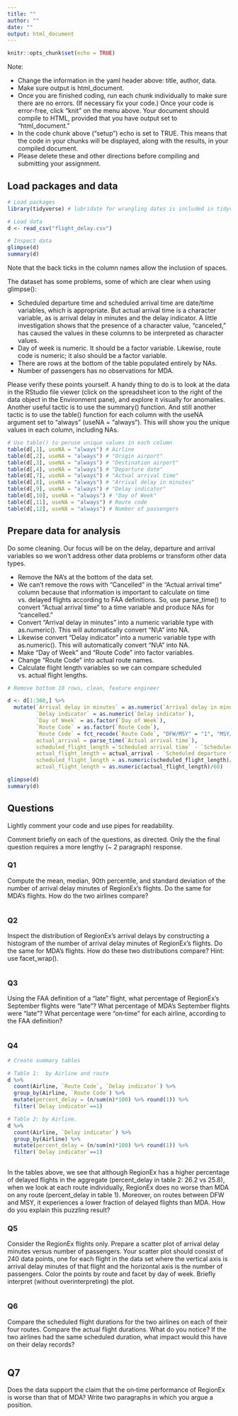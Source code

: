 ```yaml
---
title: ""
author: ""
date: ""
output: html_document
---
```


```r
knitr::opts_chunk$set(echo = TRUE)
```

Note:  

- Change the information in the yaml header above:  title, author, data.
- Make sure output is html_document.
- Once you are finished coding, run each chunk individually to make sure there are no errors.  (If necessary fix your code.) Once your code is error-free, click "knit" on the menu above. Your document should compile to HTML, provided that you have output set to "html_document."
- In the code chunk above ("setup") echo is set to TRUE.  This means that the code in your chunks will be displayed, along with the results, in your compiled document.
- Please delete these and other directions before compiling and submitting your assignment.

## Load packages and data

```r
# Load packages
library(tidyverse) # lubridate for wrangling dates is included in tidyverse

# Load data
d <- read_csv("flight_delay.csv")

# Inspect data
glimpse(d)
summary(d)

```

Note that the back ticks in the column names allow the inclusion of spaces.

The dataset has some problems, some of which are clear when using glimpse():

- Scheduled departure time and scheduled arrival time are date/time variables, which is appropriate. But actual arrival time is a character variable, as is arrival delay in minutes and the delay indicator. A little investigation shows that the presence of a character value, "canceled," has caused the values in these columns to be interpreted as character values.
- Day of week is numeric. It should be a factor variable. Likewise, route code is numeric; it also should be a factor variable.
- There are rows at the bottom of the table populated entirely by NAs.
- Number of passengers has no observations for MDA.

Please verify these points yourself. A handy thing to do is to look at the data in the RStudio file viewer (click on the spreadsheet icon to the right of the data object in the Environment pane), and explore it visually for anomalies. Another useful tactic is to use the summary() function. And still another tactic is to use the table() function for each column with the useNA argument set to "always" (useNA = "always"). This will show you the unique values in each column, including NAs.

```r
# Use table() to peruse unique values in each column
table(d[,1], useNA = "always") # Airline
table(d[,2], useNA = "always") # "Origin airport"   
table(d[,3], useNA = "always") # "Destination airport"
table(d[,4], useNA = "always") # "Departure date" 
table(d[,7], useNA = "always") # "Actual arrival time" 
table(d[,8], useNA = "always") # "Arrival delay in minutes"
table(d[,9], useNA = "always") # "Delay indicator" 
table(d[,10], useNA = "always") # "Day of Week" 
table(d[,11], useNA = "always") # Route code
table(d[,12], useNA = "always") # Number of passengers
```


## Prepare data for analysis

Do some cleaning. Our focus will be on the delay, departure and arrival variables so we won't address other data problems or transform other data types.

- Remove the NA's at the bottom of the data set.
- We can't remove the rows with "Cancelled" in the "Actual arrival time" column because that information is important to calculate on time vs. delayed flights according to FAA definitions. So, use parse_time() to convert "Actual arrival time" to a time variable and produce NAs for "cancelled."
- Convert "Arrival delay in minutes" into a numeric variable type with as.numeric(). This will automatically convert "N\\A" into NA.
- Likewise convert "Delay indicator" into a numeric variable type with as.numeric(). This will automatically convert "N\\A" into NA. 
- Make "Day of Week" and "Route Code" into factor variables. 
- Change "Route Code" into actual route names.
- Calculate flight length variables so we can compare scheduled vs. actual flight lengths.

```r
# Remove bottom 10 rows, clean, feature engineer

d <- d[1:360,] %>% 
  mutate(`Arrival delay in minutes` = as.numeric(`Arrival delay in minutes`),
         `Delay indicator` = as.numeric(`Delay indicator`),
         `Day of Week` = as.factor(`Day of Week`),
         `Route Code` = as.factor(`Route Code`),
         `Route Code` = fct_recode(`Route Code`, "DFW/MSY" = "1", "MSY/DFW" = "2", "MSY/PNS" = "3", "PNS/MSY" = "4"),
         actual_arrival = parse_time(`Actual arrival time`),
         scheduled_flight_length =`Scheduled arrival time` - `Scheduled departure time`,
         actual_flight_length = actual_arrival - `Scheduled departure time`,
         scheduled_flight_length = as.numeric(scheduled_flight_length)/60,
         actual_flight_length = as.numeric(actual_flight_length)/60)

glimpse(d)
summary(d)
```

## Questions

Lightly comment your code and use pipes for readability.

Comment briefly on each of the questions, as directed.  Only the the final question requires a more lengthy (~ 2 paragraph) response.

### Q1

Compute the mean, median, 90th percentile, and standard deviation of the number of arrival delay minutes of RegionEx's flights. Do the same for MDA's flights. How do the two airlines compare?

```r

```

### Q2

Inspect the distribution of RegionEx's arrival delays by constructing a histogram of the number of arrival delay minutes of RegionEx's flights. Do the same for MDA's flights. How do these two distributions compare? Hint:  use facet_wrap().


```r

```

### Q3

Using the FAA definition of a "late" flight, what percentage of RegionEx's September flights were "late"? What percentage of MDA's September flights were "late"? What percentage were "on‐time" for each airline, according to the FAA definition?

```r

```

### Q4

```r
# Create summary tables

# Table 1:  by Airline and route
d %>% 
  count(Airline, `Route Code`, `Delay indicator`) %>% 
  group_by(Airline, `Route Code`) %>% 
  mutate(percent_delay = (n/sum(n)*100) %>% round(1)) %>% 
  filter(`Delay indicator`==1)

# Table 2: by Airline.  
d %>% 
  count(Airline, `Delay indicator`) %>% 
  group_by(Airline) %>% 
  mutate(percent_delay = (n/sum(n)*100) %>% round(1)) %>% 
  filter(`Delay indicator`==1)
 
```

In the tables above, we see that although RegionEx has a higher percentage of delayed flights in the aggregate (percent_delay in table 2: 26.2 vs 25.8), when we look at each route individually, RegionEx does no worse than MDA on any route (percent_delay in table 1). Moreover, on routes between DFW and MSY, it experiences a lower fraction of delayed flights than MDA. How do you explain this puzzling result?

### Q5

Consider the RegionEx flights only. Prepare a scatter plot of arrival delay minutes versus number of passengers. Your scatter plot should consist of 240 data points, one for each flight in the data set where the vertical axis is arrival delay minutes of that flight and the horizontal axis is the number of passengers. Color the points by route and facet by day of week. Briefly interpret (without overinterpreting) the plot.

```r

```

### Q6

Compare the scheduled flight durations for the two airlines on each of their four routes. Compare the actual flight durations. What do you notice? If the two airlines had the same scheduled duration, what impact would this have on their delay records?

```r

```

## Q7

Does the data support the claim that the on‐time performance of RegionEx is worse than that of MDA? Write two paragraphs in which you argue a position.